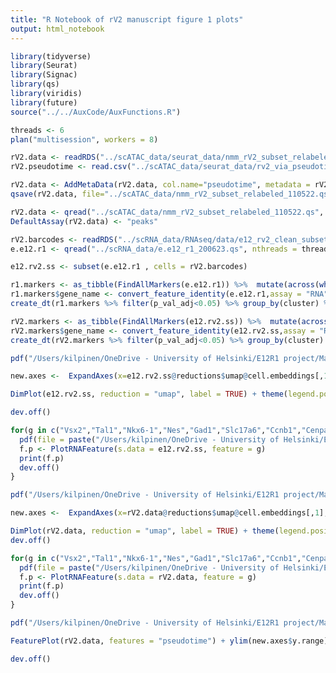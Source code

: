 ```yaml
---
title: "R Notebook of rV2 manuscript figure 1 plots"
output: html_notebook
---
```


```r
library(tidyverse)
library(Seurat)
library(Signac)
library(qs)
library(viridis)
library(future)
source("../../AuxCode/AuxFunctions.R")
```

```r
threads <- 6
plan("multisession", workers = 8)
```

```r
rV2.data <- readRDS("../scATAC_data/seurat_data/nmm_rV2_subset_relabeled_110522.Rds")
rV2.pseudotime <- read.csv("../scATAC_data/seurat_data/rv2_via_pseudotime_110522.csv")
```

```r
rV2.data <- AddMetaData(rV2.data, col.name="pseudotime", metadata = rV2.pseudotime$pseudotime)
qsave(rV2.data, file="../scATAC_data/nmm_rV2_subset_relabeled_110522.qs", nthreads = threads)
```

```r
rV2.data <- qread("../scATAC_data/nmm_rV2_subset_relabeled_110522.qs", nthreads = threads)
DefaultAssay(rV2.data) <- "peaks"

rV2.barcodes <- readRDS("../scRNA_data/RNAseq/data/e12_rv2_clean_subset_310323.rds")
e.e12.r1 <- qread("../scRNA_data/e.e12_r1_200623.qs", nthreads = threads)

e12.rv2.ss <- subset(e.e12.r1 , cells = rV2.barcodes)
```

```r
r1.markers <- as_tibble(FindAllMarkers(e.e12.r1)) %>%  mutate(across(where(is.numeric),round,digits = 3))
r1.markers$gene_name <- convert_feature_identity(e.e12.r1,assay = "RNA", features = r1.markers$gene, feature.format = "ens")
create_dt(r1.markers %>% filter(p_val_adj<0.05) %>% group_by(cluster) %>%  arrange(desc(avg_log2FC)) %>%  slice_head(n = 25) %>% ungroup())
```

```r
rV2.markers <- as_tibble(FindAllMarkers(e12.rv2.ss)) %>%  mutate(across(where(is.numeric),round,digits = 3))
rV2.markers$gene_name <- convert_feature_identity(e12.rv2.ss,assay = "RNA", features = rV2.markers$gene, feature.format = "ens")
create_dt(rV2.markers %>% filter(p_val_adj<0.05) %>% group_by(cluster) %>%  arrange(desc(avg_log2FC)) %>%  slice_head(n = 25) %>%  ungroup())
```

```r
pdf("/Users/kilpinen/OneDrive - University of Helsinki/E12R1 project/Manuscript I - Regulation of Tal1 dependent rV2 lineage bifurcation/Figures/plots/Fig1/scRNA_UMAP_rV2.pdf", width = 8, height = 8)

new.axes <-  ExpandAxes(x=e12.rv2.ss@reductions$umap@cell.embeddings[,1], y=e12.rv2.ss@reductions$umap@cell.embeddings[,2])

DimPlot(e12.rv2.ss, reduction = "umap", label = TRUE) + theme(legend.position = "none") + ylim(new.axes$y.range) + xlim(new.axes$x.range) + theme(axis.text.y = element_text(size=20),axis.text.x = element_text(size=20))

dev.off()
```
```r
for(g in c("Vsx2","Tal1","Nkx6-1","Nes","Gad1","Slc17a6","Ccnb1","Cenpa","Ube2c")){
  pdf(file = paste("/Users/kilpinen/OneDrive - University of Helsinki/E12R1 project/Manuscript I - Regulation of Tal1 dependent rV2 lineage bifurcation/Figures/plots/Fig1/",g,"_RNA_UMAP.pdf",sep=""), width = 4, height = 4)
  f.p <- PlotRNAFeature(s.data = e12.rv2.ss, feature = g)
  print(f.p)
  dev.off()
}
```

```r
pdf("/Users/kilpinen/OneDrive - University of Helsinki/E12R1 project/Manuscript I - Regulation of Tal1 dependent rV2 lineage bifurcation/Figures/plots/Fig1/scATAC_UMAP_rV2.pdf", width = 8, height = 8)

new.axes <-  ExpandAxes(x=rV2.data@reductions$umap@cell.embeddings[,1], y=rV2.data@reductions$umap@cell.embeddings[,2])

DimPlot(rV2.data, reduction = "umap", label = TRUE) + theme(legend.position = "none") + ylim(new.axes$y.range) + xlim(new.axes$x.range) + theme(axis.text.y = element_text(size=20),axis.text.x = element_text(size=20))
dev.off()
```

```r
for(g in c("Vsx2","Tal1","Nkx6-1","Nes","Gad1","Slc17a6","Ccnb1","Cenpa","Ube2c")){
  pdf(file = paste("/Users/kilpinen/OneDrive - University of Helsinki/E12R1 project/Manuscript I - Regulation of Tal1 dependent rV2 lineage bifurcation/Figures/plots/Fig1/",g,"_ATAC_UMAP.pdf",sep=""), width = 4, height = 4)
  f.p <- PlotRNAFeature(s.data = rV2.data, feature = g)
  print(f.p)
  dev.off()
}
```

```r
pdf("/Users/kilpinen/OneDrive - University of Helsinki/E12R1 project/Manuscript I - Regulation of Tal1 dependent rV2 lineage bifurcation/Figures/plots/Fig1/scATAC_UMAP_pseudotime.pdf", width = 8, height = 8)

FeaturePlot(rV2.data, features = "pseudotime") + ylim(new.axes$y.range) + xlim(new.axes$x.range) + labs(title="") + scale_color_viridis() + theme(axis.text.y = element_text(size=20),axis.text.x = element_text(size=20))

dev.off()
```

